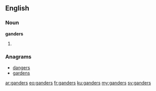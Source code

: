 ==English==

===Noun===
'''ganders'''

# {{plural of|gander}}

===Anagrams===
* [[dangers#English|dangers]]
* [[gardens#English|gardens]]

[[ar:ganders]]
[[eo:ganders]]
[[fr:ganders]]
[[ku:ganders]]
[[my:ganders]]
[[sv:ganders]]